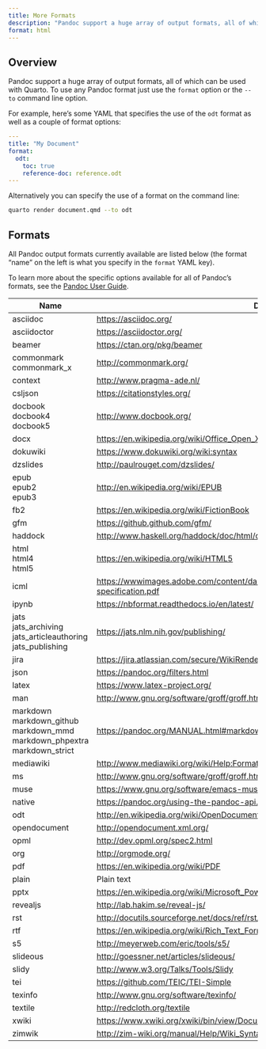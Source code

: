 ```yaml
---
title: More Formats
description: "Pandoc support a huge array of output formats, all of which can be used with Quarto. To use any Pandoc format just use the `format` option or the `--to` command line option."
format: html
---
```


## Overview

Pandoc support a huge array of output formats, all of which can be used with Quarto. To use any Pandoc format just use the `format` option or the `--to` command line option.

For example, here's some YAML that specifies the use of the `odt` format as well as a couple of format options:

``` yaml
---
title: "My Document"
format: 
  odt:
    toc: true
    reference-doc: reference.odt
---
```

Alternatively you can specify the use of a format on the command line:

``` bash
quarto render document.qmd --to odt
```

## Formats

All Pandoc output formats currently available are listed below (the format "name" on the left is what you specify in the `format` YAML key).

To learn more about the specific options available for all of Pandoc's formats, see the [Pandoc User Guide](https://pandoc.org/MANUAL.html).

+------------------------+-------------------------------------------------------------------------------------------------------+
| Name                   | Details                                                                                               |
+========================+=======================================================================================================+
| asciidoc               | <https://asciidoc.org/>                                                                               |
+------------------------+-------------------------------------------------------------------------------------------------------+
| asciidoctor            | <https://asciidoctor.org/>                                                                            |
+------------------------+-------------------------------------------------------------------------------------------------------+
| beamer                 | <https://ctan.org/pkg/beamer>                                                                         |
+------------------------+-------------------------------------------------------------------------------------------------------+
| commonmark\            | <http://commonmark.org/>                                                                              |
| commonmark_x           |                                                                                                       |
+------------------------+-------------------------------------------------------------------------------------------------------+
| context                | <http://www.pragma-ade.nl/>                                                                           |
+------------------------+-------------------------------------------------------------------------------------------------------+
| csljson                | <https://citationstyles.org/>                                                                         |
+------------------------+-------------------------------------------------------------------------------------------------------+
| docbook\               | <http://www.docbook.org/>                                                                             |
| docbook4\              |                                                                                                       |
| docbook5               |                                                                                                       |
+------------------------+-------------------------------------------------------------------------------------------------------+
| docx                   | <https://en.wikipedia.org/wiki/Office_Open_XML>                                                       |
+------------------------+-------------------------------------------------------------------------------------------------------+
| dokuwiki               | <https://www.dokuwiki.org/wiki:syntax>                                                                |
+------------------------+-------------------------------------------------------------------------------------------------------+
| dzslides               | <http://paulrouget.com/dzslides/>                                                                     |
+------------------------+-------------------------------------------------------------------------------------------------------+
| epub\                  | <http://en.wikipedia.org/wiki/EPUB>                                                                   |
| epub2\                 |                                                                                                       |
| epub3                  |                                                                                                       |
+------------------------+-------------------------------------------------------------------------------------------------------+
| fb2                    | <https://en.wikipedia.org/wiki/FictionBook>                                                           |
+------------------------+-------------------------------------------------------------------------------------------------------+
| gfm                    | <https://github.github.com/gfm/>                                                                      |
+------------------------+-------------------------------------------------------------------------------------------------------+
| haddock                | <http://www.haskell.org/haddock/doc/html/ch03s08.html>                                                |
+------------------------+-------------------------------------------------------------------------------------------------------+
| html\                  | <https://en.wikipedia.org/wiki/HTML5>                                                                 |
| html4\                 |                                                                                                       |
| html5                  |                                                                                                       |
+------------------------+-------------------------------------------------------------------------------------------------------+
| icml                   | <https://wwwimages.adobe.com/content/dam/acom/en/devnet/indesign/sdk/cs6/idml/idml-specification.pdf> |
+------------------------+-------------------------------------------------------------------------------------------------------+
| ipynb                  | <https://nbformat.readthedocs.io/en/latest/>                                                          |
+------------------------+-------------------------------------------------------------------------------------------------------+
| jats\                  | <https://jats.nlm.nih.gov/publishing/>                                                                |
| jats_archiving\        |                                                                                                       |
| jats_articleauthoring\ |                                                                                                       |
| jats_publishing        |                                                                                                       |
+------------------------+-------------------------------------------------------------------------------------------------------+
| jira                   | <https://jira.atlassian.com/secure/WikiRendererHelpAction.jspa?section=all>                           |
+------------------------+-------------------------------------------------------------------------------------------------------+
| json                   | <https://pandoc.org/filters.html>                                                                     |
+------------------------+-------------------------------------------------------------------------------------------------------+
| latex                  | <https://www.latex-project.org/>                                                                      |
+------------------------+-------------------------------------------------------------------------------------------------------+
| man                    | <http://www.gnu.org/software/groff/groff.html>                                                        |
+------------------------+-------------------------------------------------------------------------------------------------------+
| markdown\              | <https://pandoc.org/MANUAL.html#markdown-variants>                                                    |
| markdown_github\       |                                                                                                       |
| markdown_mmd\          |                                                                                                       |
| markdown_phpextra\     |                                                                                                       |
| markdown_strict        |                                                                                                       |
+------------------------+-------------------------------------------------------------------------------------------------------+
| mediawiki              | <http://www.mediawiki.org/wiki/Help:Formatting>                                                       |
+------------------------+-------------------------------------------------------------------------------------------------------+
| ms                     | <http://www.gnu.org/software/groff/groff.html>                                                        |
+------------------------+-------------------------------------------------------------------------------------------------------+
| muse                   | <https://www.gnu.org/software/emacs-muse/manual/>                                                     |
+------------------------+-------------------------------------------------------------------------------------------------------+
| native                 | <https://pandoc.org/using-the-pandoc-api.html>                                                        |
+------------------------+-------------------------------------------------------------------------------------------------------+
| odt                    | <http://en.wikipedia.org/wiki/OpenDocument>                                                           |
+------------------------+-------------------------------------------------------------------------------------------------------+
| opendocument           | <http://opendocument.xml.org/>                                                                        |
+------------------------+-------------------------------------------------------------------------------------------------------+
| opml                   | <http://dev.opml.org/spec2.html>                                                                      |
+------------------------+-------------------------------------------------------------------------------------------------------+
| org                    | <http://orgmode.org/>                                                                                 |
+------------------------+-------------------------------------------------------------------------------------------------------+
| pdf                    | <https://en.wikipedia.org/wiki/PDF>                                                                   |
+------------------------+-------------------------------------------------------------------------------------------------------+
| plain                  | Plain text                                                                                            |
+------------------------+-------------------------------------------------------------------------------------------------------+
| pptx                   | <https://en.wikipedia.org/wiki/Microsoft_PowerPoint>                                                  |
+------------------------+-------------------------------------------------------------------------------------------------------+
| revealjs               | <http://lab.hakim.se/reveal-js/>                                                                      |
+------------------------+-------------------------------------------------------------------------------------------------------+
| rst                    | <http://docutils.sourceforge.net/docs/ref/rst/introduction.html>                                      |
+------------------------+-------------------------------------------------------------------------------------------------------+
| rtf                    | <https://en.wikipedia.org/wiki/Rich_Text_Format>                                                      |
+------------------------+-------------------------------------------------------------------------------------------------------+
| s5                     | <http://meyerweb.com/eric/tools/s5/>                                                                  |
+------------------------+-------------------------------------------------------------------------------------------------------+
| slideous               | <http://goessner.net/articles/slideous/>                                                              |
+------------------------+-------------------------------------------------------------------------------------------------------+
| slidy                  | <http://www.w3.org/Talks/Tools/Slidy>                                                                 |
+------------------------+-------------------------------------------------------------------------------------------------------+
| tei                    | <https://github.com/TEIC/TEI-Simple>                                                                  |
+------------------------+-------------------------------------------------------------------------------------------------------+
| texinfo                | <http://www.gnu.org/software/texinfo/>                                                                |
+------------------------+-------------------------------------------------------------------------------------------------------+
| textile                | <http://redcloth.org/textile>                                                                         |
+------------------------+-------------------------------------------------------------------------------------------------------+
| xwiki                  | <https://www.xwiki.org/xwiki/bin/view/Documentation/UserGuide/Features/XWikiSyntax/>                  |
+------------------------+-------------------------------------------------------------------------------------------------------+
| zimwik                 | <http://zim-wiki.org/manual/Help/Wiki_Syntax.html>                                                    |
+------------------------+-------------------------------------------------------------------------------------------------------+
